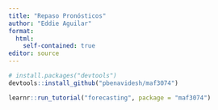 ```yaml
---
title: "Repaso Pronósticos"
author: "Eddie Aguilar"
format:
  html:
    self-contained: true
editor: source
---
```


```r
# install.packages("devtools")
devtools::install_github("pbenavidesh/maf3074")
```

```r
learnr::run_tutorial("forecasting", package = "maf3074")
```

